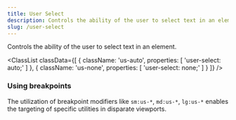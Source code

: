 ```yaml
---
title: User Select
description: Controls the ability of the user to select text in an element.
slug: /user-select
---
```



Controls the ability of the user to select text in an element.

<ClassList
  classData={[
    {
        className: 'us-auto',
        properties: [
            'user-select: auto;'
        ]
    },
    {
        className: 'us-none',
        properties: [
            'user-select: none;'
        ]
    }
  ]}
/>

### Using breakpoints

The utilization of breakpoint modifiers like `sm:us-*`, `md:us-*`, `lg:us-*` enables the targeting of specific utilities in disparate viewports.